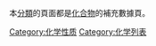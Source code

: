 本[[Wikipedia:頁面分類|分類]]的頁面都是[[化合物|化合物]]的補充數據頁。

[[Category:化学性质|Category:化学性质]]
[[Category:化学列表|Category:化学列表]]